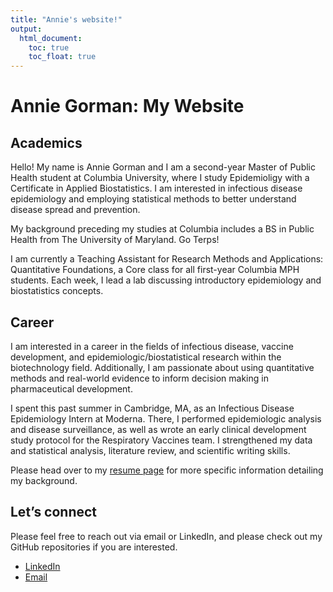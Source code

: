 ```yaml
---
title: "Annie's website!"
output: 
  html_document:
    toc: true
    toc_float: true
---
```


# Annie Gorman: My Website

## Academics
Hello! My name is Annie Gorman and I am a second-year Master of Public Health student at Columbia University, where I study Epidemioligy with a Certificate in Applied Biostatistics. I am interested in infectious disease epidemiology and employing statistical methods to better understand disease spread and prevention. 

My background preceding my studies at Columbia includes a BS in Public Health from The University of Maryland. Go Terps!

I am currently a Teaching Assistant for Research Methods and Applications: Quantitative Foundations, a Core class for all first-year Columbia MPH students. Each week, I lead a lab discussing introductory epidemiology and biostatistics concepts. 


## Career 
I am interested in a career in the fields of infectious disease, vaccine development, and epidemiologic/biostatistical research within the biotechnology field. Additionally, I am passionate about using quantitative methods and real-world evidence to inform decision making in pharmaceutical development.

I spent this past summer in Cambridge, MA, as an Infectious Disease Epidemiology Intern at Moderna. There, I performed epidemiologic analysis and disease surveillance, as well as wrote an early clinical development study protocol for the Respiratory Vaccines team. I strengthened my data and statistical analysis, literature review, and scientific writing skills. 

Please head over to my [resume page]() for more specific information detailing my background. 

## Let's connect
Please feel free to reach out via email or LinkedIn, and please check out my GitHub repositories if you are interested. 

* [LinkedIn](https://www.linkedin.com/in/annie-gorman-216a47257)
* [Email]()